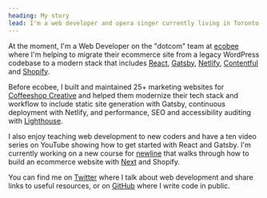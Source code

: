 ```yaml
---
heading: My story
lead: I'm a web developer and opera singer currently living in Toronto. 👋
---
```


At the moment, I'm a Web Developer on the "dotcom" team at [ecobee](https://ecobee.com) where I'm helping to migrate their ecommerce site from a legacy WordPress codebase to a modern stack that includes [React](https://reactjs.org/), [Gatsby](https://www.gatsbyjs.com/), [Netlify](https://www.netlify.com/), [Contentful](https://www.contentful.com/) and [Shopify](https://www.shopify.ca/).

Before ecobee, I built and maintained 25+ marketing websites for [Coffeeshop Creative](https://www.coffeeshopcreative.ca/) and helped them modernize their tech stack and workflow to include static site generation with Gatsby, continuous deployment with Netlify, and performance, SEO and accessibility auditing with [Lighthouse](https://web.dev/measure/).

I also enjoy teaching web development to new coders and have a ten video series on YouTube showing how to get started with React and Gatsby. I'm currently working on a new course for [newline](https://www.newline.co/) that walks through how to build an ecommerce website with [Next](https://nextjs.org/) and Shopify.

You can find me on [Twitter](https://twitter.com/ooloth) where I talk about web development and share links to useful resources, or on [GitHub](https://github.com/ooloth) where I write code in public.
